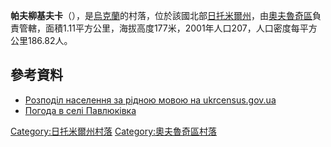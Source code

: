 {{coord|51|9|59|N|28|39|1|E|scale:30000|display=title}}

'''帕夫柳基夫卡'''（{{lang-uk|Павлюківка}}），是[[烏克蘭|烏克蘭]]的村落，位於該國北部[[日托米爾州|日托米爾州]]，由[[奧夫魯奇區|奧夫魯奇區]]負責管轄，面積1.11平方公里，海拔高度177米，2001年人口207，人口密度每平方公里186.82人。

==參考資料==
*[https://web.archive.org/web/20140731182036/http://database.ukrcensus.gov.ua/Mult/Database/Census/databasetree_uk.asp Розподіл населення за рідною мовою на ukrcensus.gov.ua]
*[http://weather.in.ua/ua/zhitomirskaja/19490 Погода в селі Павлюківка] {{Wayback|url=http://weather.in.ua/ua/zhitomirskaja/19490 |date=20160305091444 }}

{{DEFAULTSORT:Павлюківка}}
[[Category:日托米爾州村落|Category:日托米爾州村落]]
[[Category:奧夫魯奇區村落|Category:奧夫魯奇區村落]]


{{Zhytomyr-geo-stub}}